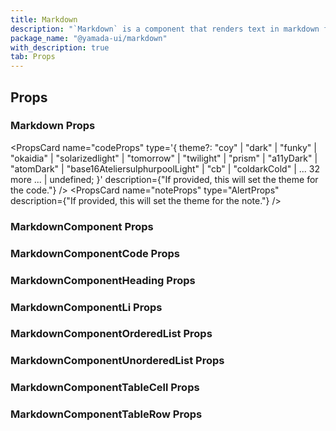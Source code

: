 ```yaml
---
title: Markdown
description: "`Markdown` is a component that renders text in markdown format."
package_name: "@yamada-ui/markdown"
with_description: true
tab: Props
---
```


## Props

### Markdown Props

<PropsCard
  name="codeProps"
  type='{ theme?: "coy" | "dark" | "funky" | "okaidia" | "solarizedlight" | "tomorrow" | "twilight" | "prism" | "a11yDark" | "atomDark" | "base16AteliersulphurpoolLight" | "cb" | "coldarkCold" | ... 32 more ... | undefined; }'
  description={"If provided, this will set the theme for the code."}
/>
<PropsCard
  name="noteProps"
  type="AlertProps"
  description={"If provided, this will set the theme for the note."}
/>

### MarkdownComponent Props

### MarkdownComponentCode Props

### MarkdownComponentHeading Props

### MarkdownComponentLi Props

### MarkdownComponentOrderedList Props

### MarkdownComponentUnorderedList Props

### MarkdownComponentTableCell Props

### MarkdownComponentTableRow Props
